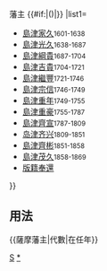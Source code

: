 {{Navbox
|bodyclass=hlist

|name=薩摩藩主
|title=[[file:Japanese Crest maru ni jyuji.svg|20px]][[薩摩藩]]{{#if:{{{1|}}}|{{{1|}}}|}}藩主 {{#if:{{{2|}}}|({{{2|}}})|}}
|list1=
*[[島津忠恒|島津家久]]<small>1601-1638</small>
*[[島津光久]]<small>1638-1687</small>
*[[島津綱貴]]<small>1687-1704</small>
*[[島津吉貴]]<small>1704-1721</small>
*[[島津繼豐]]<small>1721-1746</small>
*[[島津宗信]]<small>1746-1749</small>
*[[島津重年]]<small>1749-1755</small>
*[[島津重豪]]<small>1755-1787</small>
*[[島津齊宣]]<small>1787-1809</small>
*[[岛津齐兴]]<small>1809-1851</small>
*[[島津齊彬]]<small>1851-1858</small>
*[[島津忠義|島津茂久]]<small>1858-1869</small>
*[[版籍奉還]]
}}<noinclude>

==用法==
<nowiki>{{薩摩藩主|代數|在任年}}</nowiki>
[[Category:歷代藩主模板|S]]
[[Category:薩摩藩主|*]]
</noinclude>